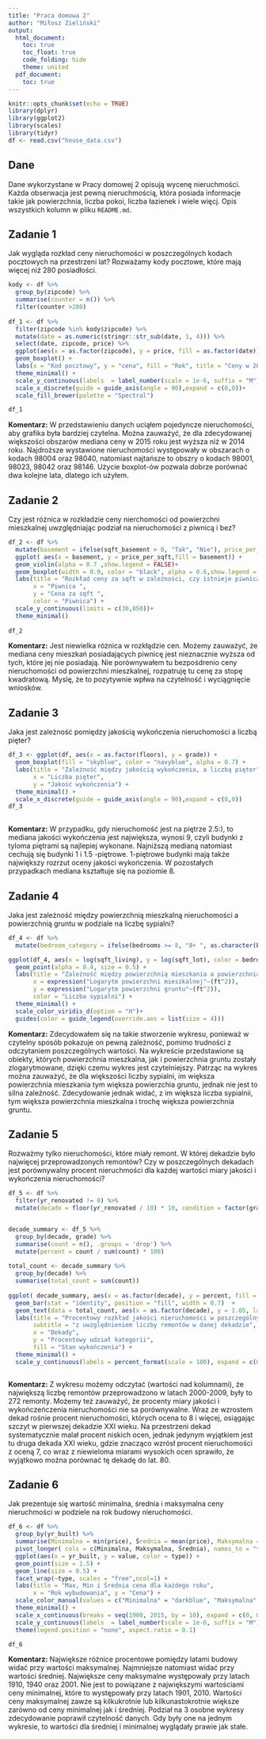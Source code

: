 ---
title: "Praca domowa 2"
author: "Miłosz Zieliński"
output:
  html_document:
    toc: true
    toc_float: true
    code_folding: hide
    theme: united
  pdf_document:
    toc: true
---

```{r setup, include=FALSE}
knitr::opts_chunk$set(echo = TRUE)
library(dplyr)
library(ggplot2)
library(scales)
library(tidyr)
df <- read.csv("house_data.csv")
```

## Dane 
Dane wykorzystane w Pracy domowej 2 opisują wycenę nieruchmości. Każda obserwacja jest pewną nieruchmością, która posiada informacje takie jak powierzchnia, liczba pokoi, liczba łazienek i wiele więcj. Opis wszystkich kolumn w pliku `README.md`.


## Zadanie 1

Jak wygląda rozkład ceny nieruchomości w poszczególnych kodach pocztowych na przestrzeni lat? Rozważamy kody pocztowe, które mają więcej niż 280 posiadłości.

```{r zadanie 1, message=FALSE}
kody <- df %>% 
  group_by(zipcode) %>% 
  summarise(counter = n()) %>% 
  filter(counter >280)
  
df_1 <- df %>%
  filter(zipcode %in% kody$zipcode) %>%
  mutate(date = as.numeric(stringr::str_sub(date, 1, 4))) %>%
  select(date, zipcode, price) %>%
  ggplot(aes(x = as.factor(zipcode), y = price, fill = as.factor(date)))+
  geom_boxplot() +
  labs(x = "Kod pocztowy", y = "cena", fill = "Rok", title = "Ceny w 2014 i 2015 roku od kodów pocztowych") +
  theme_minimal() +
  scale_y_continuous(labels  = label_number(scale = 1e-6, suffix = "M"), limits = c(0, 4000000)) +
  scale_x_discrete(guide = guide_axis(angle = 90),expand = c(0,0))+
  scale_fill_brewer(palette = "Spectral")

df_1
```

**Komentarz:**
W przedstawieniu danych uciąłem pojedyncze nieruchomości, aby grafika była bardziej czytelna. Można zauważyć, że dla zdecydowanej większości obszarów mediana ceny w 2015 roku jest wyższa niż w 2014 roku. Najdroższe wystawione nieruchomości występowały w obszarach o kodach 98004 oraz 98040, natomiast najtańsze to obszry o kodach 98001, 98023, 98042 oraz 98146. Użycie boxplot-ów pozwala dobrze porównać dwa kolejne lata, dlatego ich użyłem.

## Zadanie 2

Czy jest różnica w rozkładzie ceny nierchomości od powierzchni mieszkalnej uwzględniając podział na nieruchomości z piwnicą i bez?

```{r zadanie 2, message=FALSE}
df_2 <- df %>%
  mutate(basement = ifelse(sqft_basement > 0, "Tak", "Nie"), price_per_sqft = price/sqft_living) %>%       
  ggplot( aes(x = basement, y = price_per_sqft,fill = basement)) +
  geom_violin(alpha = 0.7 ,show.legend = FALSE)+
  geom_boxplot(width = 0.9, color = "black", alpha = 0.6,show.legend = FALSE)+
  labs(title = "Rozkład ceny za sqft w zależności, czy istnieje piwnica",
       x = "Piwnica ",
       y = "Cena za sqft ",
       color = "Piwnica") +
  scale_y_continuous(limits = c(30,850))+
  theme_minimal()
  
df_2


```

**Komentarz:**
Jest niewielka różnica w rozkłądzie cen. Możemy zauważyć, że mediana ceny mieszkań posiadających piwnicę jest nieznacznie wyższa od tych, które jej nie posiadają. Nie porównywałem tu bezpośdrenio ceny nieruchomości od powierzchni mieszkalnej, rozpatruję tu cenę za stopę kwadratową. Myslę, że to pozytywnie wpłwa na czytelność i wyciągnięcie wniosków. 

## Zadanie 3

Jaka jest zależność pomiędzy jakością wykończenia nieruchomości a liczbą pięter? 

```{r zadanie 3, message=FALSE}

df_3 <- ggplot(df, aes(x = as.factor(floors), y = grade)) +
  geom_boxplot(fill = "skyblue", color = "navyblue", alpha = 0.7) +  
  labs(title = "Zależność między jakością wykończenia, a liczbą pięter",
       x = "Liczba pięter",
       y = "Jakość wykończenia") +
  theme_minimal() +
  scale_x_discrete(guide = guide_axis(angle = 90),expand = c(0,0))
df_3
  
```

**Komentarz:**
W przypadku, gdy nieruchomość jest na piętrze 2.5:), to mediana jakości wykończenia jest największa, wynosi 9, czyli budynki z tyloma piętrami są najlepiej wykonane. Najniższą medianą natomiast cechują się budynki 1 i 1.5 -piętrowe. 1-piętrowe budynki mają także największy rozrzut oceny jakości wykończenia. W pozostałych przypadkach mediana kształtuje się na poziomie 8.


## Zadanie 4
Jaka jest zależność między powierzchnią mieszkalną nieruchomości a powierzchnią gruntu w podziale na liczbę sypialni?

```{r zadanie 4, message=FALSE}

df_4 <- df %>%
  mutate(bedroom_category = ifelse(bedrooms >= 8, "8+ ", as.character(bedrooms)))

ggplot(df_4, aes(x = log(sqft_living), y = log(sqft_lot), color = bedroom_category)) +
  geom_point(alpha = 0.4, size = 0.5) +
  labs(title = "Zależność między powierzchnią mieszkania a powierzchnią gruntu",
       x = expression("Logarytm powierzchni mieszkalnej"~(ft^2)),
       y = expression("Logarytm powierzchni gruntu"~(ft^2)),
       color = "Liczba sypialni") +
  theme_minimal() +
  scale_color_viridis_d(option = "H")+
  guides(color = guide_legend(override.aes = list(size = 4)))


```

**Komentarz:**
Zdecydowałem się na takie stworzenie wykresu, ponieważ w czytelny sposób pokazuje on pewną zależność, pomimo trudności z odczytaniem poszczególnych wartości. Na wykreście przedstawione są obiekty, których powierzchnia mieszkalna, jak i powierzchnia gruntu zostały zlogarytmowane, dzięki czemu wykres jest czytelniejszy. Patrząc na wykres można zauważyć, że dla większości liczby sypialni, im większa powierzchnia mieszkania tym większa powierzchia gruntu, jednak nie jest to silna zaleźność. Zdecydowanie jednak widać, z im większa liczba sypialnii, tym większa powierzchnia mieszkalna i trochę większa powierzchnia gruntu.

## Zadanie 5
Rozważmy tylko nieruchomości, które miały remont. W której dekadzie było najwięcej przeprowadzonych remontów? Czy w poszczególnych dekadach jest porównywalny procent nieruchmości dla każdej wartości miary jakości i wykończenia nieruchomości?

```{r zadanie 5, message=FALSE}

df_5 <- df %>% 
  filter(yr_renovated != 0) %>% 
  mutate(decade = floor(yr_renovated / 10) * 10, condition = factor(grade, levels = c("13","12","11","10","9","8","7","6","5","4"))) 


decade_summary <- df_5 %>%
  group_by(decade, grade) %>%
  summarise(count = n(), .groups = 'drop') %>%
  mutate(percent = count / sum(count) * 100) 
  
total_count <- decade_summary %>%
  group_by(decade) %>%
  summarise(total_count = sum(count))
  
ggplot( decade_summary, aes(x = as.factor(decade), y = percent, fill = as.factor(grade))) +
  geom_bar(stat = "identity", position = "fill", width = 0.7)  +
  geom_text(data = total_count, aes(x = as.factor(decade), y = 1.05, label = total_count),size = 4, inherit.aes = FALSE) +
  labs(title = "Procentowy rozkład jakości nieruchomości w poszczególnych dekadach ",
       subtitle = "z uwzględnieniem liczby remontów w danej dekadzie",
       x = "Dekady",
       y = "Procentowy udział kategorii",
       fill = "Stan wykończenia") +
  theme_minimal() +
  scale_y_continuous(labels = percent_format(scale = 100), expand = c(0.05,0))



```

**Komentarz:**
Z wykresu możemy odczytać (wartości nad kolumnami), że największą liczbę remontów przeprowadzono w latach 2000-2009, były to 272 remonty. Możemy też zauważyć, że procenty miary jakości i wykończeńczenia nieruchomości nie sa porównywalne. Wraz ze wzrostem dekad rośnie procent nieruchomości, których ocena to 8 i więcej, osiągając szczyt w pierwszej dekadzie XXI wieku. Na przestrzeni dekad systematycznie malał procent niskich ocen, jednak jedynym wyjątkiem jest tu druga dekada XXI wieku, gdzie znacząco wzrósł procent nieruchomości z oceną 7, co wraz z niewieloma miarami wysokich ocen sprawiło, że wyjątkowo można porównać tę dekadę do lat. 80.

## Zadanie 6

Jak prezentuje się wartość minimalna, średnia i maksymalna ceny nieruchmości w podziele na rok budowy nieruchomości.

```{r zadanie 6, message=FALSE}

  

df_6 <- df %>% 
  group_by(yr_built) %>% 
  summarise(Minimalna = min(price), Średnia = mean(price), Maksymalna = max(price)) %>% 
  pivot_longer( cols = c(Minimalna, Maksymalna, Średnia), names_to = "type", values_to = "value") %>% 
  ggplot(aes(x = yr_built, y = value, color = type)) +
  geom_point(size = 1.5) +  
  geom_line(size = 0.5) +   
  facet_wrap(~type, scales = "free",ncol=1) +  
  labs(title = "Max, Min i Średnia cena dla każdego roku",
       x = "Rok wybudowania", y = "Cena") +
  scale_color_manual(values = c("Minimalna" = "darkblue", "Maksymalna" = "lightblue", "Średnia" = "blue"))+
  theme_minimal() +
  scale_x_continuous(breaks = seq(1900, 2015, by = 10), expand = c(0, 0.2))+
  scale_y_continuous(labels  = label_number(scale = 1e-6, suffix = "M"))+
  theme(legend.position = "none", aspect.ratio = 0.1) 

df_6

```

**Komentarz:**
Największe różnice procentowe pomiędzy latami budowy widać przy wartości maksymalnej. Najmniejsze natomiast widać przy wartości średniej. Największe ceny  maksymalne występowały przy latach 1910, 1940 oraz 2001. Nie jest to powiązane z największymi wartościami ceny minimalnej, które to występowały przy latach 1901, 2010. Wartości ceny maksymalnej zawze są kilkukrotnie lub kilkunastokrotnie większe zarówno od ceny minimalnej jak i średniej. Podział na 3 osobne wykresy zdecydowanie poprawił czytelność danych. Gdy były one na jednym wykresie, to wartości dla średniej i minimalnej wyglądały prawie jak stałe.
